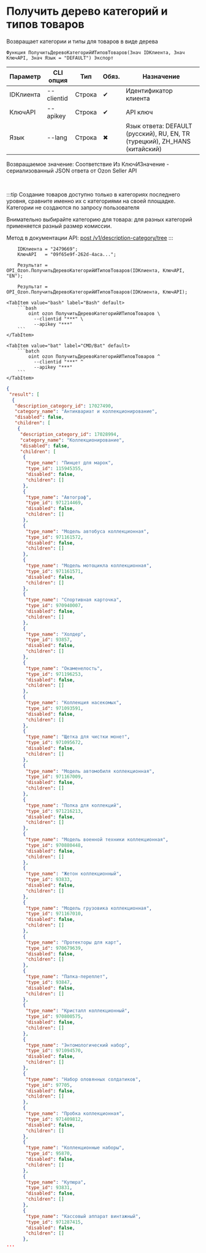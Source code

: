 ﻿---
sidebar_position: 1
description: Получить дерево категорий и типов товаров и другие функции для работы с Ozon в Открытом пакете интеграций - бесплатной open-source библиотеке интеграций для 1С:Предприятие 8, OneScript и CLI
keywords: [1C, 1С, 1С:Предприятие, 1С:Предприятие 8.3, API, Интеграция, Сервисы, Обмен, OneScript, CLI, Ozon]
---


# Получить дерево категорий и типов товаров
 Возвращает категории и типы для товаров в виде дерева



`Функция ПолучитьДеревоКатегорийИТиповТоваров(Знач IDКлиента, Знач КлючAPI, Знач Язык = "DEFAULT") Экспорт`

  | Параметр | CLI опция | Тип | Обяз. | Назначение |
  |-|-|-|-|-|
  | IDКлиента | --clientid | Строка | &#x2714; | Идентификатор клиента |
  | КлючAPI | --apikey | Строка | &#x2714; | API ключ |
  | Язык | --lang | Строка | &#x2716; | Язык ответа: DEFAULT (русский), RU, EN, TR (турецкий), ZH_HANS (китайский) |

  
  Возвращаемое значение:   Соответствие Из КлючИЗначение - сериализованный JSON ответа от Ozon Seller API

<br/>

:::tip
Создание товаров доступно только в категориях последнего уровня, сравните именно их с категориями на своей площадке. Категории не создаются по запросу пользователя

Внимательно выбирайте категорию для товара: для разных категорий применяется разный размер комиссии.

Метод в документации API: [post /v1/description-category/tree](https://docs.ozon.ru/api/seller/#operation/DescriptionCategoryAPI_GetTree)
:::
<br/>



```bsl title="Пример использования для 1С:Предприятие/OneScript"
    IDКлиента = "2479669";
    КлючAPI   = "09f65e9f-262d-4aca...";

    Результат = OPI_Ozon.ПолучитьДеревоКатегорийИТиповТоваров(IDКлиента, КлючAPI, "EN");

    Результат = OPI_Ozon.ПолучитьДеревоКатегорийИТиповТоваров(IDКлиента, КлючAPI);
```
    

 <Tabs>
  
    <TabItem value="bash" label="Bash" default>
        ```bash
            oint ozon ПолучитьДеревоКатегорийИТиповТоваров \
              --clientid "***" \
              --apikey "***"
        ```
    </TabItem>
  
    <TabItem value="bat" label="CMD/Bat" default>
        ```batch
            oint ozon ПолучитьДеревоКатегорийИТиповТоваров ^
              --clientid "***" ^
              --apikey "***"
        ```
    </TabItem>
</Tabs>


```json title="Результат"
{
 "result": [
  {
   "description_category_id": 17027490,
   "category_name": "Антиквариат и коллекционирование",
   "disabled": false,
   "children": [
    {
     "description_category_id": 17028994,
     "category_name": "Коллекционирование",
     "disabled": false,
     "children": [
      {
       "type_name": "Пинцет для марок",
       "type_id": 115945355,
       "disabled": false,
       "children": []
      },
      {
       "type_name": "Автограф",
       "type_id": 971214469,
       "disabled": false,
       "children": []
      },
      {
       "type_name": "Модель автобуса коллекционная",
       "type_id": 971161572,
       "disabled": false,
       "children": []
      },
      {
       "type_name": "Модель мотоцикла коллекционная",
       "type_id": 971161571,
       "disabled": false,
       "children": []
      },
      {
       "type_name": "Спортивная карточка",
       "type_id": 970940007,
       "disabled": false,
       "children": []
      },
      {
       "type_name": "Холдер",
       "type_id": 93857,
       "disabled": false,
       "children": []
      },
      {
       "type_name": "Окаменелость",
       "type_id": 971196253,
       "disabled": false,
       "children": []
      },
      {
       "type_name": "Коллекция насекомых",
       "type_id": 971093591,
       "disabled": false,
       "children": []
      },
      {
       "type_name": "Щетка для чистки монет",
       "type_id": 971095672,
       "disabled": false,
       "children": []
      },
      {
       "type_name": "Модель автомобиля коллекционная",
       "type_id": 971167009,
       "disabled": false,
       "children": []
      },
      {
       "type_name": "Полка для коллекций",
       "type_id": 971216213,
       "disabled": false,
       "children": []
      },
      {
       "type_name": "Модель военной техники коллекционная",
       "type_id": 970880448,
       "disabled": false,
       "children": []
      },
      {
       "type_name": "Жетон коллекционный",
       "type_id": 93833,
       "disabled": false,
       "children": []
      },
      {
       "type_name": "Модель грузовика коллекционная",
       "type_id": 971167010,
       "disabled": false,
       "children": []
      },
      {
       "type_name": "Протекторы для карт",
       "type_id": 970679639,
       "disabled": false,
       "children": []
      },
      {
       "type_name": "Папка-переплет",
       "type_id": 93847,
       "disabled": false,
       "children": []
      },
      {
       "type_name": "Кристалл коллекционный",
       "type_id": 970800575,
       "disabled": false,
       "children": []
      },
      {
       "type_name": "Энтомологический набор",
       "type_id": 971094570,
       "disabled": false,
       "children": []
      },
      {
       "type_name": "Набор оловянных солдатиков",
       "type_id": 97705,
       "disabled": false,
       "children": []
      },
      {
       "type_name": "Пробка коллекционная",
       "type_id": 971409812,
       "disabled": false,
       "children": []
      },
      {
       "type_name": "Коллекционные наборы",
       "type_id": 95870,
       "disabled": false,
       "children": []
      },
      {
       "type_name": "Купюра",
       "type_id": 93831,
       "disabled": false,
       "children": []
      },
      {
       "type_name": "Кассовый аппарат винтажный",
       "type_id": 971287415,
       "disabled": false,
       "children": []
      },
...
```

